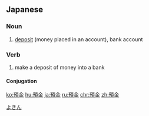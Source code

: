 ==Japanese==
{{ja-kanjitab|よ|きん|yomi=on}}

===Noun===
{{ja-noun|よきん}}

# [[deposit]] (money placed in an account), bank account

===Verb===
{{ja-verb-suru|よきん}}

# make a deposit of money into a bank

====Conjugation====
{{ja-suru|よきん}}

[[Category:ja:Banking|よきん]]

[[ko:預金]]
[[hu:預金]]
[[ja:預金]]
[[ru:預金]]
[[chr:預金]]
[[zh:預金]]